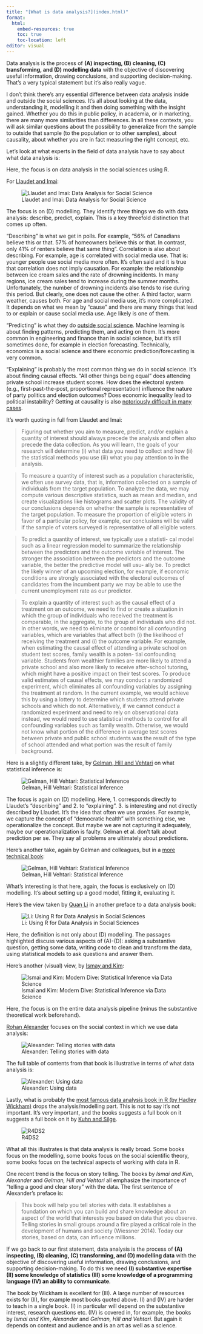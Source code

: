 ```yaml
---
title: "[What is data analysis?](index.html)"
format:
  html:
    embed-resources: true
    toc: true
    toc-location: left
editor: visual
---
```


Data analysis is the process of **(A) inspecting, (B) cleaning, (C) transforming, and (D) modelling data** with the objective of discovering useful information, drawing conclusions, and supporting decision-making. That's a very typical statement but it's also really vague.

I don't think there's any essential difference between data analysis inside and outside the social sciences. It's all about looking at the data, understanding it, modelling it and then doing something with the insight gained. Whether you do this in public policy, in academia, or in marketing, there are many more similarities than differences. In all these contexts, you will ask similar questions about the possibility to generalize from the sample to outside that sample (to the population or to other samples), about causality, about whether you are in fact measuring the right concept, etc.

Let's look at what experts in the field of data analysis have to say about what data analysis is:

Here, the focus is on data analysis in the social sciences using R.

For [Llaudet and Imai](https://press.princeton.edu/books/hardcover/9780691199429/data-analysis-for-social-science):

![Llaudet and Imai: Data Analysis for Social Science](figures/llaudet-imai-what-is-data-analysis.png)

The focus is on (D) modelling. They identify three things we do with data analysis: describe, predict, explain. This is a key threefold distinction that comes up often.

"Describing" is what we get in polls. For example, "56% of Canadians believe this or that. 57% of homeowners believe this or that. In contrast, only 41% of renters believe that same thing". Correlation is also about describing. For example, age is correlated with social media use. That is: younger people use social media more often. It's often said and it is true that correlation does not imply causation. For example: the relationship between ice cream sales and the rate of drowning incidents. In many regions, ice cream sales tend to increase during the summer months. Unfortunately, the number of drowning incidents also tends to rise during this period. But clearly, one does not cause the other. A third factor, warm weather, causes both. For age and social media use, it's more complicated. It depends on what we mean by "cause" and there are many things that lead to or explain or cause social media use. Age likely is one of them.

"Predicting" is what they do [outside social science](https://mlstory.org/). Machine learning is about finding patterns, predicting them, and acting on them. It's more common in engineering and finance than in social science, but it's still sometimes done, for example in election forecasting. Technically, economics is a social science and there economic prediction/forecasting is very common.

"Explaining" is probably the most common thing we do in social science. It's about finding causal effects. "All other things being equal" does attending private school increase student scores. How does the electoral system (e.g., first-past-the-post, proportional representation) influence the nature of party politics and election outcomes? Does economic inequality lead to political instability? Getting at causality is also [notoriously difficult in many cases](http://www.stat.columbia.edu/~gelman/research/published/causalreview4.pdf).

It's worth quoting in full from Llaudet and Imai:

> Figuring out whether you aim to measure, predict, and/or explain a quantity of interest should always precede the analysis and often also precede the data collection. As you will learn, the goals of your research will determine (i) what data you need to collect and how (ii) the statistical methods you use (iii) what you pay attention to in the analysis.

> To measure a quantity of interest such as a population characteristic, we often use survey data, that is, information collected on a sample of individuals from the target population. To analyze the data, we may compute various descriptive statistics, such as mean and median, and create visualizations like histograms and scatter plots. The validity of our conclusions depends on whether the sample is representative of the target population. To measure the proportion of eligible voters in favor of a particular policy, for example, our conclusions will be valid if the sample of voters surveyed is representative of all eligible voters.

> To predict a quantity of interest, we typically use a statisti- cal model such as a linear regression model to summarize the relationship between the predictors and the outcome variable of interest. The stronger the association between the predictors and the outcome variable, the better the predictive model will usu- ally be. To predict the likely winner of an upcoming election, for example, if economic conditions are strongly associated with the electoral outcomes of candidates from the incumbent party we may be able to use the current unemployment rate as our predictor.

> To explain a quantity of interest such as the causal effect of a treatment on an outcome, we need to find or create a situation in which the group of individuals who received the treatment is comparable, in the aggregate, to the group of individuals who did not. In other words, we need to eliminate or control for all confounding variables, which are variables that affect both (i) the likelihood of receiving the treatment and (i) the outcome variable. For example, when estimating the causal effect of attending a private school on student test scores, family wealth is a poten- tial confoundinq variable. Students from wealthier families are more likely to attend a private school and also more likely to receive after-school tutoring, which might have a positive impact on their test scores. To produce valid estimates of causal effects, we may conduct a randomized experiment, which eliminates all confounding variables by assigning the treatment at random. In the current example, we would achieve this by using a lottery to determine which students attend private schools and which do not. Alternatively, if we cannot conduct a randomized experiment and need to rely on observational data instead, we would need to use statistical methods to control for all confounding variables such as family wealth. Otherwise, we would not know what portion of the difference in average test scores between private and public school students was the result of the type of school attended and what portion was the result of family background.

Here is a slightly different take, by [Gelman, Hill and Vehtari](https://avehtari.github.io/ROS-Examples/index.html) on what statistical inference is:

![Gelman, Hill Vehtari: Statistical Inference](figures/ros-statistics.png)

The focus is again on (D) modelling. Here, 1. corresponds directly to Llaudet's "describing" and 2. to "explaining". 3. is interesting and not directly described by Llaudet. It's the idea that often we use proxies. For example, we capture the concept of "democratic health" with something else, we operationalize the concept. But maybe we are not capturing it adequately, maybe our operationalization is faulty. Gelman et al. don't talk about prediction per se. They say all problems are ultimately about predictions.

Here's another take, again by Gelman and colleagues, but in a [more technical book](http://www.stat.columbia.edu/~gelman/book/):

![Gelman, Hill Vehtari: Statistical Inference](figures/bda-bda.png)

What's interesting is that here, again, the focus is exclusively on (D) modelling. It's about setting up a good model, fitting it, evaluating it.

Here's the view taken by [Quan Li](https://academic.oup.com/book/27134) in another preface to a data analysis book:

![Li: Using R for Data Analysis in Social Sciences](figures/Li-da.png)

Here, the definition is not only about (D) modelling. The passages highlighted discuss various aspects of (A)-(D): asking a substantive question, getting some data, writing code to clean and transform the data, using statistical models to ask questions and answer them.

Here's another (visual) view, by [Ismay and Kim](https://moderndive.com/preface.html):

![Ismai and Kim: Modern Dive: Statistical Inference via Data Science](figures/moderndive-da.png)

Here, the focus is on the entire data analysis pipeline (minus the substantive theoretical work beforehand).

[Rohan Alexander](https://tellingstorieswithdata.com/) focuses on the social context in which we use data analysis:

![Alexander: Telling stories with data](figures/tswd-da.png)

The full table of contents from that book is illustrative in terms of what data analysis is:

![Alexander: Using data](figures/tswd-toc.png)

Lastly, what is probably the [most famous data analysis book in R (by Hadley Wickham)](https://r4ds.hadley.nz/preface-2e) drops the analysis/modelling part. This is not to say it's not important. It's very important, and the books suggests a full book on it suggests a full book on it by [Kuhn and Silge](https://r4ds.hadley.nz/preface-2e).

![R4DS2](figures/r4ds2-preface.png)

What all this illustrates is that data analysis is really broad. Some books focus on the modelling, some books focus on the social scientific theory, some books focus on the technical aspects of working with data in R.

One recent trend is the focus on story telling. The books by *Ismai and Kim*, *Alexander* and *Gelman, Hill and Vehtari* all emphasize the importance of "telling a good and clear story" with the data. The first sentence of Alexander's preface is:

> This book will help you tell stories with data. It establishes a foundation on which you can build and share knowledge about an aspect of the world that interests you based on data that you observe. Telling stories in small groups around a fire played a critical role in the development of humans and society (Wiessner 2014). Today our stories, based on data, can influence millions.

If we go back to our first statement, data analysis is the process of **(A) inspecting, (B) cleaning, (C) transforming, and (D) modelling data** with the objective of discovering useful information, drawing conclusions, and supporting decision-making. To do this we need **(I) substantive expertise (II) some knowledge of statistics (III) some knowledge of a programming language (IV) an ability to communicate**.

The book by Wickham is excellent for (III). A large number of resources exists for (II), for example most books quoted above. (I) and (IV) are harder to teach in a single book. (I) in particular will depend on the substantive interest, research questions etc. (IV) is covered in, for example, the books by *Ismai and Kim*, *Alexander* and *Gelman, Hill and Vehtari*. But again it depends on context and audience and is an art as well as a science.
